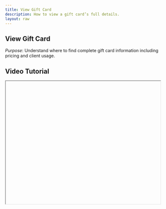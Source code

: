 ```yaml
---
title: View Gift Card
description: How to view a gift card’s full details.
layout: raw
---
```



<div className="mdx-content">

## View Gift Card

  

*Purpose*: Understand where to find complete gift card information including pricing and client usage.

## Video Tutorial



<iframe
  width="100%"
  height="400"
  title="View Gift Card Tutorial"
  allowFullScreen
  className="rounded-lg"
/>

---

## Steps:



❶ **Navigate to Gift Card Section**  
Go to **Offers > Gift Card**.

❷ **Open Gift Card Details**  
Click on the **Gift Card Name** to open the full details panel.

❸ **Review Gift Card Information**  
Inside the panel, review:
- **Basic Info**
- **Pricing**
- **Venue**
- **Client Usage**

❹ **Exit the Panel**  
Click the **Cancel icon** at the top-right to return to the main page.

---

**Tip for First-Time Users**:  
This is useful when confirming settings before promotions or client purchases.

<div className="space-y-4 mt-6">

<div className="my-10 border-t border-gray-200" />

## More questions about this


</div>
<div className="space-y-4 mt-6">
  <details className="bg-white rounded-md p-4 border border-gray-300">
  <summary
    className="font-medium text-base text-gray-900"
    style={{
      backgroundColor: 'transparent',
      outline: 'none',
      cursor: 'pointer',
      userSelect: 'none',
      listStyle: 'none',
    }}
  >Can I see who used the gift card?</summary>
   <p className="mt-2 text-sm text-gray-700">
      Yes, the client usage section provides a breakdown of who redeemed it.
    </p>
  </details>

  <details className="bg-white rounded-md p-4 border border-gray-300">
  <summary
    className="font-medium text-base text-gray-900"
    style={{
      backgroundColor: 'transparent',
      outline: 'none',
      cursor: 'pointer',
      userSelect: 'none',
      listStyle: 'none',
    }}
  >What if the gift card has multiple venues?</summary>
    <p className="mt-2 text-sm text-gray-700">
      All assigned venues will be listed under the venue section.
    </p>
  </details>
</div>
</div>

---

<div className="space-y-4 mt-6">

<div className="my-10 border-t border-gray-200" />

<div className="mdx-content mt-10">

Was this article helpful?

<div style={{ display: 'flex', gap: '1rem' }}>
  <button style={{ padding: '0.5rem', borderRadius: '9999px', backgroundColor: '#f0f0f0' }}>
    👍
  </button>
  <button style={{ padding: '0.5rem', borderRadius: '9999px', backgroundColor: '#f0f0f0' }}>
    👎
  </button>
</div>
</div>

---
</div>
